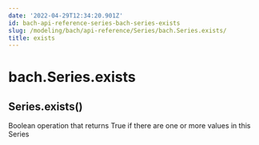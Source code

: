 ```yaml
---
date: '2022-04-29T12:34:20.901Z'
id: bach-api-reference-series-bach-series-exists
slug: /modeling/bach/api-reference/Series/bach.Series.exists/
title: exists
---
```


# bach.Series.exists

<div class="method">
<h2 class="signature-class"><span class="additional-name">Series.</span><span class="name">exists(</span><small class="parameter-list"></small>)</h2>


<div class="content">

Boolean operation that returns True if there are one or more values in this Series


</div>

</div>

